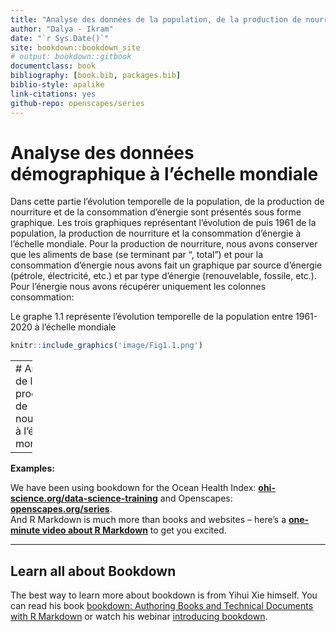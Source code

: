 ```yaml
--- 
title: "Analyse des données de la population, de la production de nourriture et de la consommation d'énergie"
author: "Dalya - Ikram"
date: "`r Sys.Date()`"
site: bookdown::bookdown_site
# output: bookdown::gitbook
documentclass: book
bibliography: [book.bib, packages.bib]
biblio-style: apalike
link-citations: yes
github-repo: openscapes/series
---
```


# Analyse des données  démographique à l'échelle mondiale 

Dans cette partie l'évolution temporelle de la population, de la production de nourriture et de la consommation d'énergie sont présentés sous forme graphique. Les trois graphiques représentant l’évolution de puis 1961 de la population, la production de nourriture et la consommation d’énergie à l’échelle mondiale. 
Pour la production de nourriture, nous avons conserver que les aliments de base (se terminant par “, total”) et pour la consommation d’énergie nous avons fait un graphique par source d’énergie (pétrole, électricité, etc.) et par type d’énergie (renouvelable, fossile, etc.). Pour l'énergie nous avons récupérer uniquement les colonnes consommation: 

Le graphe 1.1 représente l'évolution temporelle de la population entre 1961-2020 à l'échelle mondiale

```r

knitr::include_graphics('image/Fig1.1.png')

```
--- 
# Analyse de la production de nourriture à l'échelle mondiale 


----


**Examples:**

We have been using bookdown for the Ocean Health Index:  [**ohi-science.org/data-science-training**](http://ohi-science.org/data-science-training) and Openscapes: [**openscapes.org/series**](https://openscapes.org/series).  
And R Markdown is much more than books and websites -- here's a [**one-minute video about R Markdown**](http://rmarkdown.rstudio.com/lesson-1.html) to get you excited. 

----

## Learn all about Bookdown

The best way to learn more about bookdown is from Yihui Xie himself. You can read his book [bookdown: Authoring Books and Technical Documents with R Markdown](https://bookdown.org/yihui/bookdown/) or watch his webinar [introducing bookdown](https://www.rstudio.com/resources/webinars/introducing-bookdown/).
